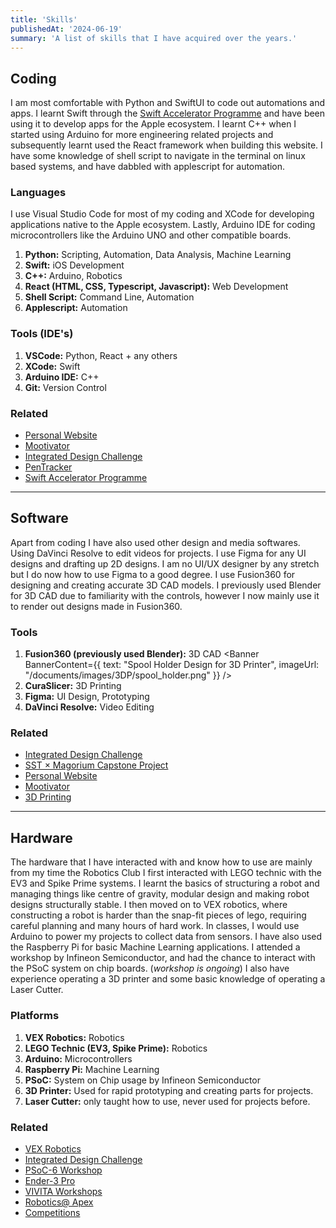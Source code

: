 ```yaml
---
title: 'Skills'
publishedAt: '2024-06-19'
summary: 'A list of skills that I have acquired over the years.'
---
```


## Coding
I am most comfortable with Python and SwiftUI to code out automations and apps. 
I learnt Swift through the [Swift Accelerator Programme](https://swiftinsg.org) and have been using it to develop apps for the Apple ecosystem.
I learnt C++ when I started using Arduino for more engineering related projects and subsequently learnt used the React framework when building this website. 
I have some knowledge of shell script to navigate in the terminal on linux based systems, and have dabbled with applescript for automation. 

### Languages
I use Visual Studio Code for most of my coding and XCode for developing applications native to the Apple ecosystem. 
Lastly, Arduino IDE for coding microcontrollers like the Arduino UNO and other compatible boards.

1. **Python:** Scripting, Automation, Data Analysis, Machine Learning
1. **Swift:** iOS Development
1. **C++:** Arduino, Robotics
1. **React (HTML, CSS, Typescript, Javascript):** Web Development
1. **Shell Script:** Command Line, Automation
1. **Applescript:** Automation

### Tools (IDE's)
1. **VSCode:** Python, React + any others
1. **XCode:** Swift
1. **Arduino IDE:** C++
1. **Git:** Version Control

### Related
- [Personal Website](/mdx/projects/personal-website)
- [Mootivator](/mdx/projects/mootivator)
- [Integrated Design Challenge](/mdx/projects/integrated-design-challenge)
- [PenTracker](/mdx/projects/pentracker)
- [Swift Accelerator Programme](https://swiftinsg.org)

---
## Software

Apart from coding I have also used other design and media softwares. Using DaVinci Resolve to edit videos for projects. I use Figma for any UI designs and drafting up 2D designs. I am no UI/UX designer by any stretch but I do now how to use Figma to a good degree. 
I use Fusion360 for designing and creating accurate 3D CAD models. I previously used Blender for 3D CAD due to familiarity with the controls, however I now mainly use it to render out designs made in Fusion360.

### Tools
1. **Fusion360 (previously used Blender):** 3D CAD
<Banner BannerContent={{
        text: "Spool Holder Design for 3D Printer",
        imageUrl: "/documents/images/3DP/spool_holder.png"
      }} />
1. **CuraSlicer:** 3D Printing
1. **Figma:** UI Design, Prototyping
1. **DaVinci Resolve:** Video Editing

### Related
- [Integrated Design Challenge](/mdx/projects/integrated-design-challenge)
- [SST × Magorium Capstone Project](/mdx/projects/capstone-project)
- [Personal Website](/mdx/projects/personal-website)
- [Mootivator](/mdx/projects/mootivator)
- [3D Printing](/mdx/areas/3d-printing/3d-printing)

---
## Hardware
The hardware that I have interacted with and know how to use are mainly from my time the Robotics Club
I first interacted with LEGO technic with the EV3 and Spike Prime systems. I learnt the basics of structuring a robot and managing things like centre of gravity, modular design and making robot designs structurally stable. 
I then moved on to VEX robotics, where constructing a robot is harder than the snap-fit pieces of lego, requiring careful planning and many hours of hard work.
In classes, I would use Arduino to power my projects to collect data from sensors. I have also used the Raspberry Pi for basic Machine Learning applications.
I attended a workshop by Infineon Semiconductor, and had the chance to interact with the PSoC system on chip boards. (_workshop is ongoing_)
I also have experience operating a 3D printer and some basic knowledge of operating a Laser Cutter. 

### Platforms
1. **VEX Robotics:** Robotics
1. **LEGO Technic (EV3, Spike Prime):** Robotics
1. **Arduino:** Microcontrollers 
1. **Raspberry Pi:** Machine Learning 
1. **PSoC:** System on Chip usage by Infineon Semiconductor
1. **3D Printer:** Used for rapid prototyping and creating parts for projects.
1. **Laser Cutter:** only taught how to use, never used for projects before. 

### Related
- [VEX Robotics](/mdx/areas/robotics/vex-robotics)
- [Integrated Design Challenge](/mdx/projects/integrated-design-challenge)
- [PSoC-6 Workshop](/mdx/areas/workshops/psoc-6-workshop)
- [Ender-3 Pro](/mdx/areas/3d-printing/ender-3-pro)
- [VIVITA Workshops](/mdx/areas/workshops/vivita-workshops)
- [Robotics@ Apex](/mdx/areas/robotics/robotics-at-apex)
- [Competitions](/mdx/pages/competitions)

